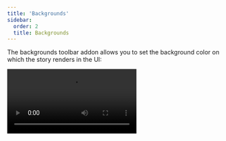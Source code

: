 ```yaml
---
title: 'Backgrounds'
sidebar:
  order: 2
  title: Backgrounds
---
```


The backgrounds toolbar addon allows you to set the background color on which the story renders in the UI:

<Video src="../_assets/essentials/addon-backgrounds-optimized.mp4" />

<Callout variant="warning" icon="🆕" id="globals-api">
  **`globals` API**

  This addon has been updated to use the `globals` API when the [`backgroundsStoryGlobals` feature flag](../api/main-config/main-config-features.mdx#backgroundsstoryglobals) is enabled. With `globals`, when you specify a background value for a story, it cannot be overridden from the toolbar. This ensures a consistent experience while navigating between stories. This will be the default behavior and API in Storybook 9.
</Callout>

## Configuration

By default, the backgrounds toolbar includes a light and dark background.

But you're not restricted to these backgrounds. You can configure your own set of colors with the `backgrounds` [parameter](../writing-stories/parameters.mdx) in your [`.storybook/preview.js`](../configure/index.mdx#configure-story-rendering).

You can define the available background colors using the [`values` property](#values) and set the initial background color using the [`default` property](#default):

{/* prettier-ignore-start */}

<CodeSnippets path="addon-backgrounds-values-in-preview.md" />

{/* prettier-ignore-end */}

<Callout variant="warning" icon="🆕">

  **With the [`globals` API](#globals-api)**

  When using the `globals` API, you must define the available background colors using the [`options` property](#options). The initial background color can be set using the `initialGlobals` property, which accepts the same object properties as the [`globals`](#globals) for this addon.

  {/* prettier-ignore-start */}

  <CodeSnippets path="addon-backgrounds-options-in-preview.md" />

  {/* prettier-ignore-end */}

</Callout>

## Defining the background for a story

The Backgrounds addon enables you to change the background color applied to a story by selecting from the list of predefined background colors in the toolbar. If needed, you can set a story to default to a specific background color, by using the `parameters.backgrounds.default` parameter:

{/* prettier-ignore-start */}

<CodeSnippets path="addon-backgrounds-define-default.md" usesCsf3 />

{/* prettier-ignore-end */}

As implied by the name, this method only sets the default background color for a story. You can still change the background color using the toolbar when viewing the story.

<Callout variant="warning" icon="🆕">

  **With the [`globals` API](#globals-api)**

  When you specify a background color for a story (or a component's stories) using `globals`, the background color is applied and cannot be changed using the toolbar. This is useful when you want to ensure that a story is always rendered on a specific background color.

  {/* prettier-ignore-start */}

  <CodeSnippets path="addon-backgrounds-define-globals.md" usesCsf3 />

  {/* prettier-ignore-end */}

</Callout>

## Extending the configuration

You can also configure backgrounds on a per-component or per-story basis through [parameter inheritance](../writing-stories/parameters.mdx#component-parameters).

To set the available background colors, use the [`values` property](#values). In this example, we'll adjust the colors for all of the Button component's stories:

{/* prettier-ignore-start */}

<CodeSnippets path="addon-backgrounds-values-in-meta.md" />

{/* prettier-ignore-end */}

<Callout variant="warning" icon="🆕">

  **With the [`globals` API](#globals-api)**

  The available background colors are defined using the [`options` property](#options). In this example, we'll adjust the colors for all of the Button component's stories:

  {/* prettier-ignore-start */}

  <CodeSnippets path="addon-backgrounds-options-in-meta.md" />

  {/* prettier-ignore-end */}

</Callout>

## Disable backgrounds

If you want to turn off backgrounds in a story, you can do so by configuring the `backgrounds` parameter like so:

<Callout variant="warning" icon="🆕">

  **With the [`globals` API](#globals-api)**

  Note that the property has been renamed to `disabled`.

</Callout>

{/* prettier-ignore-start */}

<CodeSnippets path="addon-backgrounds-disabled.md" usesCsf3/>

{/* prettier-ignore-end */}

## Grid

The Backgrounds toolbar also includes a Grid selector, which allows you to quickly see if your components are aligned.

You don't need additional configuration to get started. But its properties are fully customizable; if you don't supply any value to any of its properties, they'll default to the following values:

{/* prettier-ignore-start */}

<CodeSnippets path="addon-backgrounds-grid.md" />

{/* prettier-ignore-end */}

## API

<Callout variant="warning" icon="🆕">

  **With the [`globals` API](#globals-api)**

  ### Globals

  This addon contributes the following globals to Storybook, under the `backgrounds` namespace:

  #### `grid`

  Type: `boolean`

  Whether the [grid](#grid) is displayed.

  #### `value`

  Type: `string`

  When set, the background color is applied and cannot be changed using the toolbar. Must match the key of one of the [available colors](#options).

</Callout>

### Parameters

This addon contributes the following [parameters](../writing-stories/parameters.mdx) to Storybook, under the `backgrounds` namespace:

#### `default`

Type: `string`

Required: See description

Default background color. Must match the `name` property of one of the available colors defined in the [`values`](#values) (or [`options`](#options)) property.

#### `disable`

<Callout variant="warning" icon="🆕">

  **With the [`globals` API](#globals-api)**

  Note that the property has been renamed to `disabled`.

</Callout>

Type: `boolean`

Turn off this addon's behavior. If you wish to turn off this addon for the entire Storybook, you should do so when registering `addon-essentials`. See the [essential addon's docs](../essentials/index.mdx#disabling-addons) for more information.

This parameter is most useful to allow overriding at more specific levels. For example, if this parameter is set to `true` at the project level, it could be re-enabled by setting it to `false` at the meta (component) or story level.

#### `grid`

Type:

```ts
{
  cellAmount?: number;
  cellSize?: number;
  disable?: boolean;
  offsetX?: number;
  offsetY?: number;
  opacity?: number;
}
```

Configuration for the [background grid](#grid).

##### `grid.cellAmount`

Type: `number`

Default: `5`

Specify the size of the minor grid lines.

##### `grid.cellSize`

Type: `number`

Default: `20`

Specify the size of the major grid lines.

##### `grid.disable`

Type: `boolean`

Turn off the grid.

##### `grid.offsetX`

Type: `number`

Default: `0` if [story layout](../api/parameters.mdx#layout) is `'fullscreen'`; `16` if story layout is `'padded'`

Horizontal offset of the grid.

##### `grid.offsetY`

Type: `number`

Default: `0` if [story layout](../api/parameters.mdx#layout) is `'fullscreen'`; `16` if story layout is `'padded'`

Vertical offset of the grid.

##### `grid.opacity`

Type: `number`

Default: `0.5`

The opacity of the grid lines.

<Callout variant="warning" icon="🆕">

  **With the [`globals` API](#globals-api)**

  #### `options`

  Type:

  ```ts
  {
    [key: string]: {
      name: string;
      value: string;
    };
  }
  ```

  Required: See description

  Defines the background colors. Replaces [`values`](#values). The key is used to reference the color, and the value is an object to define it. See above for a [usage example](#configuration).

  When defining the `backgrounds` parameter at the project level (in `.storybook/preview.js|ts`), you _must_ define the `options` property.

</Callout>

#### `values`

Type: `{ name: string; value: string }[]`

Required: See description

Available background colors. See above for a [usage example](#configuration).

When defining the `backgrounds` parameter at the project level (in `.storybook/preview.js|ts`), you _must_ define the `values` property.
